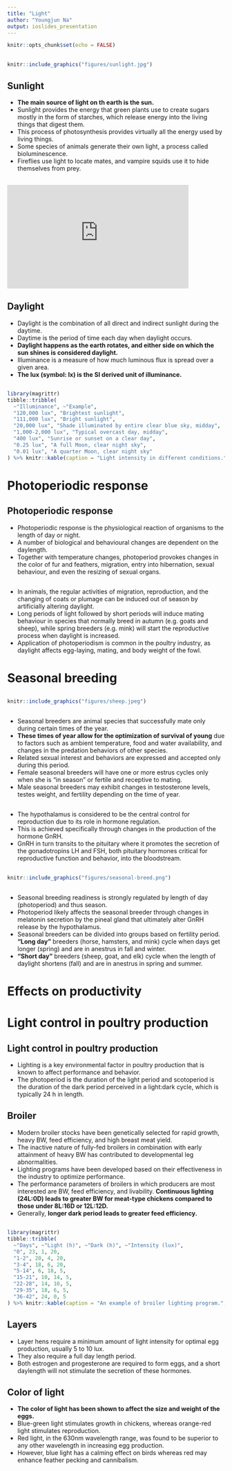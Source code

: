 ```yaml
---
title: "Light"
author: "Youngjun Na"
output: ioslides_presentation
---
```


```r
knitr::opts_chunk$set(echo = FALSE)
```

##

```r
knitr::include_graphics("figures/sunlight.jpg")
```

## Sunlight
- **The main source of light on th earth is the sun.** 
- Sunlight provides the energy that green plants use to create sugars mostly in the form of starches, which release energy into the living things that digest them. 
- This process of photosynthesis provides virtually all the energy used by living things. 
- Some species of animals generate their own light, a process called bioluminescence. 
- Fireflies use light to locate mates, and vampire squids use it to hide themselves from prey.

## 

<iframe width="420" height="240" src="https://www.youtube.com/embed/X8oWnbcLI40" frameborder="0" allow="accelerometer; autoplay; encrypted-media; gyroscope; picture-in-picture" allowfullscreen></iframe>

## Daylight
- Daylight is the combination of all direct and indirect sunlight during the daytime. 
- Daytime is the period of time each day when daylight occurs. 
- **Daylight happens as the earth rotates, and either side on which the sun shines is considered daylight.** 
- Illuminance is a measure of how much luminous flux is spread over a given area. 
- **The lux (symbol: lx) is the SI derived unit of illuminance.**


## 
```r
library(magrittr)
tibble::tribble(
  ~"Illuminance", ~"Example",
  "120,000 lux", "Brightest sunlight",
  "111,000 lux", "Bright sunlight",
  "20,000 lux", "Shade illuminated by entire clear blue sky, midday",
  "1,000-2,000 lux", "Typical overcast day, midday",
  "400 lux", "Sunrise or sunset on a clear day",
  "0.25 lux", "A full Moon, clear night sky",
  "0.01 lux", "A quarter Moon, clear night sky"
) %>% knitr::kable(caption = "Light intensity in different conditions.", booktabs = TRUE)
```

# Photoperiodic response
## Photoperiodic response
- Photoperiodic response is the physiological reaction of organisms to the length of day or night. 
- A number of biological and behavioural changes are dependent on the daylength. 
- Together with temperature changes, photoperiod provokes changes in the color of fur and feathers, migration, entry into hibernation, sexual behaviour, and even the resizing of sexual organs.

## 
- In animals, the regular activities of migration, reproduction, and the changing of coats or plumage can be induced out of season by artificially altering daylight. 
- Long periods of light followed by short periods will induce mating behaviour in species that normally breed in autumn (e.g. goats and sheep), while spring breeders (e.g. mink) will start the reproductive process when daylight is increased. 
- Application of photoperiodism is common in the poultry industry, as daylight affects egg-laying, mating, and body weight of the fowl.

# Seasonal breeding

##
```r
knitr::include_graphics("figures/sheep.jpeg")
```

##
- Seasonal breeders are animal species that successfully mate only during certain times of the year. 
- **These times of year allow for the optimization of survival of young** due to factors such as ambient temperature, food and water availability, and changes in the predation behaviors of other species. 
- Related sexual interest and behaviors are expressed and accepted only during this period. 
- Female seasonal breeders will have one or more estrus cycles only when she is "in season" or fertile and receptive to mating. 
- Male seasonal breeders may exhibit changes in testosterone levels, testes weight, and fertility depending on the time of year.

## 
- The hypothalamus is considered to be the central control for reproduction due to its role in hormone regulation. 
- This is achieved specifically through changes in the production of the hormone GnRH. 
- GnRH in turn transits to the pituitary where it promotes the secretion of the gonadotropins LH and FSH, both pituitary hormones critical for reproductive function and behavior, into the bloodstream.

##
```r
knitr::include_graphics("figures/seasonal-breed.png")
```

##
- Seasonal breeding readiness is strongly regulated by length of day (photoperiod) and thus season. 
- Photoperiod likely affects the seasonal breeder through changes in melatonin secretion by the pineal gland that ultimately alter GnRH release by the hypothalamus. 
- Seasonal breeders can be divided into groups based on fertility period. **"Long day"** breeders (horse, hamsters, and mink) cycle when days get longer (spring) and are in anestrus in fall and winter. 
- **"Short day"** breeders (sheep, goat, and elk) cycle when the length of daylight shortens (fall) and are in anestrus in spring and summer. 

# Effects on productivity
# Light control in poultry production
## Light control in poultry production
- Lighting is a key environmental factor in poultry production that is known to affect performance and behavior. 
- The photoperiod is the duration of the light period and scotoperiod is the duration of the dark period perceived in a light:dark cycle, which is typically 24 h in length. 

## Broiler
- Modern broiler stocks have been genetically selected for rapid growth, heavy BW, feed efficiency, and high breast meat yield. 
- The inactive nature of fully-fed broilers in combination with early attainment of heavy BW has contributed to developmental leg abnormalities. 
- Lighting programs have been developed based on their effectiveness in the industry to optimize performance. 
- The performance parameters of broilers in which producers are most interested are BW, feed efficiency, and livability. **Continuous lighting (24L:0D) leads to greater BW for meat-type chickens compared to those under 8L:16D or 12L:12D.** 
- Generally, **longer dark period leads to greater feed efficiency.**

##
```r
library(magrittr)
tibble::tribble(
  ~"Days", ~"Light (h)", ~"Dark (h)", ~"Intensity (lux)",
  "0", 23, 1, 20,
  "1-2", 20, 4, 20,
  "3-4", 18, 6, 20,
  "5-14", 6, 18, 5,
  "15-21", 10, 14, 5,
  "22-28", 14, 10, 5,
  "29-35", 18, 6, 5,
  "36-42", 24, 0, 5
) %>% knitr::kable(caption = "An example of broiler lighting program.", booktabs = TRUE)
```

## Layers
- Layer hens require a minimum amount of light intensity for optimal egg production, usually 5 to 10 lux. 
- They also require a full day length period. 
- Both estrogen and progesterone are required to form eggs, and a short daylength will not stimulate the secretion of these hormones. 

## Color of light
- **The color of light has been shown to affect the size and weight of the eggs.**  
- Blue-green light stimulates growth in chickens, whereas orange-red light stimulates reproduction. 
- Red light, in the 630nm wavelength range, was found to be superior to any other wavelength in increasing egg production.  
- However, blue light has a calming effect on birds whereas red may enhance feather pecking and cannibalism.


